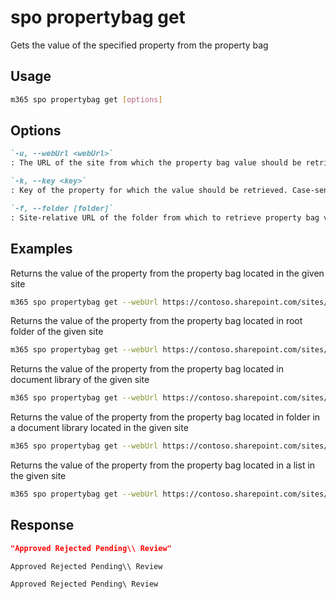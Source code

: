 
# spo propertybag get

Gets the value of the specified property from the property bag

## Usage

```sh
m365 spo propertybag get [options]
```

## Options

```md defintion-list
`-u, --webUrl <webUrl>`
: The URL of the site from which the property bag value should be retrieved.

`-k, --key <key>`
: Key of the property for which the value should be retrieved. Case-sensitive.

`-f, --folder [folder]`
: Site-relative URL of the folder from which to retrieve property bag value. Case-sensitive.
```

<Global />

## Examples

Returns the value of the property from the property bag located in the given site

```sh
m365 spo propertybag get --webUrl https://contoso.sharepoint.com/sites/test --key key1
```

Returns the value of the property from the property bag located in root folder of the given site

```sh
m365 spo propertybag get --webUrl https://contoso.sharepoint.com/sites/test --key key1 --folder /
```

Returns the value of the property from the property bag located in document library of the given site

```sh
m365 spo propertybag get --webUrl https://contoso.sharepoint.com/sites/test --key key1 --folder '/Shared Documents'
```

Returns the value of the property from the property bag located in folder in a document library located in the given site

```sh
m365 spo propertybag get --webUrl https://contoso.sharepoint.com/sites/test --key key1 --folder '/Shared Documents/MyFolder'
```

Returns the value of the property from the property bag located in a list in the given site

```sh
m365 spo propertybag get --webUrl https://contoso.sharepoint.com/sites/test --key key1 --folder /Lists/MyList
```

## Response

<Tabs>
  <TabItem value="json" label="JSON">

  ```json
  "Approved Rejected Pending\\ Review"
  ```

  </TabItem>
  <TabItem value="text" label="Text">

  ```text
  Approved Rejected Pending\\ Review
  ```

  </TabItem>
  <TabItem value="csv" label="CSV">

  ```csv
  Approved Rejected Pending\ Review
  ```

  </TabItem>
</Tabs>
